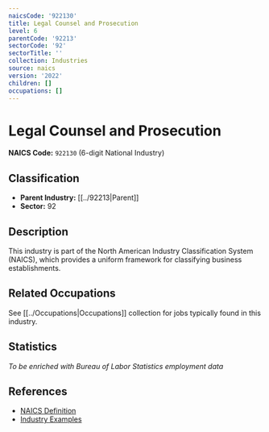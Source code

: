 ```yaml
---
naicsCode: '922130'
title: Legal Counsel and Prosecution
level: 6
parentCode: '92213'
sectorCode: '92'
sectorTitle: ''
collection: Industries
source: naics
version: '2022'
children: []
occupations: []
---
```

# Legal Counsel and Prosecution

**NAICS Code:** `922130` (6-digit National Industry)

## Classification

- **Parent Industry:** [[../92213|Parent]]
- **Sector:** 92

## Description

This industry is part of the North American Industry Classification System (NAICS), which provides a uniform framework for classifying business establishments.

## Related Occupations

See [[../Occupations|Occupations]] collection for jobs typically found in this industry.

## Statistics

*To be enriched with Bureau of Labor Statistics employment data*

## References

- [NAICS Definition](https://www.census.gov/naics/)
- [Industry Examples](https://www.census.gov/naics/2022NAICS/)
